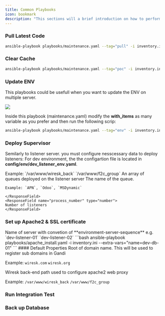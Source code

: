 ```yaml
---
title: Common Playbooks
icon: bookmark
description: "This sections will a brief introduction on how to perform common tasks that we perform manually using ansible playbooks"
---
```


### Pull Latest Code

```bash
ansible-playbook playbooks/maintenance.yaml --tag="pull" -i inventory.ini
```

### Clear Cache

```bash
ansible-playbook playbooks/maintenance.yaml --tag="poc" -i inventory.ini
```

### Update ENV

This playbooks could be usefull when you want to update the ENV on multiple server.

<Frame>
  <img src="/images/snapshot/env-update.png" />
</Frame>

Inside this playbook (maintenance.yaml) modify the **with_items** as many variable as you prefer and then run the following scrip:

```bash
ansible-playbook playbooks/maintenance.yaml --tag="env" -i inventory.ini
```

### Deploy Supervisor

Semilarly to listener server. you must configure nesscessary data to deploy listeners:
For dev environment, the the configartion file is located in **config/env/dev_listener_env.yaml**.

<ResponseField name="wiresk_back_directory" type="string" required>
  Example: `/var/www/wiresk_back` `/var/www/f2c_group`
</ResponseField>

<ResponseField name="queue_configurations" type="queue_configurations[]" required>
  An array of queues deployed on the listener server
  <Expandable title="Navigation">
    <ResponseField name="queue_name" type="string">
    The name of the queue.

    Example: `APN`, `Odoo`, `MSDynamic`

    </ResponseField>
    <ResponseField name="process_number" type="number">
    Number of listeners
    </ResponseField>

  </Expandable>
</ResponseField>

### Set up Apache2 & SSL certificate

<ResponseField name="name" type="string" required>
  Name of server with convetion of **environment-server-sequence** e.g.
  `dev-listener-01` `dev-listener-02`
</ResponseField>
```bash
ansible-playbook playbooks/apache_install.yaml -i inventory.ini --extra-vars="name=dev-db-01"
```
#### Default Properties

<ResponseField name="domain" type="string" required>
  Root of domain name. This will be used to register sub domains in Gandi

  Example: `wiresk.com` `wiresk.org`

</ResponseField>

<ResponseField name="wiresk_back_directory" type="string" required>
  Wiresk back-end path used to configure apache2 web proxy

  Example: `/var/www/wiresk_back` `/var/www/f2c_group`
</ResponseField>

### Run Integration Test


### Back up Database
